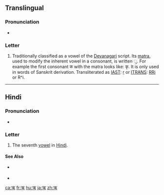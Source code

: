 {{Devanagari character info|hex=090B|name=DEVANAGARI LETTER VOCALIC R|image=[[File:Deva-ṛ.png|100px]]}}
==Translingual==

===Pronunciation===
* {{IPA|/ɻ̩/|/r/|lang=mul}}
<!--Hmm, I can't find the sources, but it's also pronounced just as ri though I'm not sure that's the right IPA-->

===Letter===
{{mul-Deva|ṛ}}

# Traditionally classified as a vowel of the [[Devanagari]] script. Its [[matra]], used to modify the inherent vowel in a consonant, is written &#x0943;. For example the first consonant क with the matra looks like: कृ. It is only used in words of Sanskrit derivation. Transliterated as [[w:IAST|IAST]]: [[ṛ]] or [[w:ITRANS|ITRANS]]: [[RRi]] or R^i.

----

==Hindi==

===Pronunciation===
* {{IPA|/ɾɪ/|lang=hi}}

===Letter===
{{head|hi|letter}}

# The seventh [[vowel]] in [[Hindi]].

====See Also====
* {{sense|matra}} {{l|hi|ृ|tr={{{3}}}}}
* {{list:Devanagari script letters/hi}}

[[ca:ऋ]]
[[fr:ऋ]]
[[hu:ऋ]]
[[ja:ऋ]]
[[zh:ऋ]]